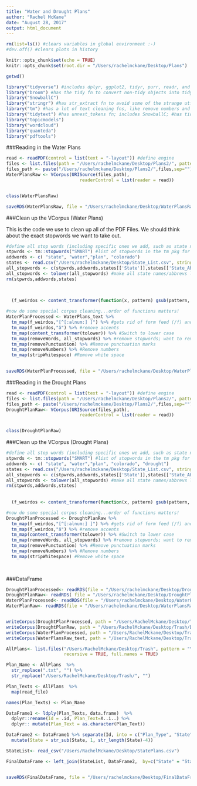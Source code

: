```yaml
---
title: "Water and Drought Plans"
author: "Rachel McKane"
date: "August 28, 2017"
output: html_document
---
```


```r
rm(list=ls()) #clears variables in global environment :-)
#dev.off() #clears plots in history

knitr::opts_chunk$set(echo = TRUE)
knitr::opts_chunk$set(root.dir = "/Users/rachelmckane/Desktop/Plans")

getwd()
```


```r
library("tidyverse") #includes dplyr, ggplot2, tidyr, purr, readr, and tibble
library("broom") #has the tidy fn to convert non-tidy objects into tidy objects
library("SnowballC")
library("stringr") #has str_extract fn to avoid some of the strange utf-8 text encodings
library("tm") #has a lot of text cleaning fns, like remove numbers and punctuation; incl. NLP and slam
library("tidytext") #has unnest_tokens fn; includes SnowballC; #has tidy fn to convert topics into tidy format
library("topicmodels")
library("wordcloud")
library("quanteda")
library("pdftools")
```


###Reading in the Water Plans 


```r
read <- readPDF(control = list(text = "-layout")) #define engine
files <- list.files(path = "/Users/rachelmckane/Desktop/Plans2/", pattern = "pdf$")
files_path <- paste("/Users/rachelmckane/Desktop/Plans2/",files,sep="")
WaterPlansRaw <- VCorpus(URISource(files_path), 
                            readerControl = list(reader = read))


class(WaterPlansRaw) 

saveRDS(WaterPlansRaw, file = "/Users/rachelmckane/Desktop/WaterPlansRaw.Rds")
```

###Clean up the VCorpus (Water Plans)

This is the code we use to clean up all of the PDF Files. We should think about the exact stopwords we want to take out. 

```r
#define all stop words (including specific ones we add, such as state names)
stpwrds <- tm::stopwords("SMART") #list of stopwords in the tm pkg for the SMART option
addwords <- c( "state", "water","plan", "colorado") 
states <- read.csv("/Users/rachelmckane/Desktop/State_List.csv", stringsAsFactors = FALSE)
all_stopwords <- c(stpwrds,addwords,states[['State']],states[['State_Abbreviation']]) #merge the two lists
all_stopwords <- tolower(all_stopwords) #make all state names/abbrevs lowercase
rm(stpwrds,addwords,states) 

  
  
  (f_weirdos <- content_transformer(function(x, pattern) gsub(pattern, "", x)))

#now do some special corpus cleaning...order of functions matters!
WaterPlanProcessed <- WaterPlans_text %>%
  tm_map(f_weirdos,"[^[:alnum:] ]") %>% #gets rid of form feed (/f) and euro symbol, but not a accents
  tm_map(f_weirdos,"â") %>% #remove accents
  tm_map(content_transformer(tolower)) %>% #Switch to lower case
  tm_map(removeWords, all_stopwords) %>% #remove stopwords; want to remove stopwords 1st because they contain punctuation
  tm_map(removePunctuation) %>% #Remove punctuation marks 
  tm_map(removeNumbers) %>% #Remove numbers
  tm_map(stripWhitespace) #Remove white space 
  

saveRDS(WaterPlanProcessed, file = "/Users/rachelmckane/Desktop/WaterPlanProcessed.Rds")

```




###Reading in the Drought Plans 

```r

read <- readPDF(control = list(text = "-layout")) #define engine
files <- list.files(path = "/Users/rachelmckane/Desktop/Plans2/", pattern = "pdf$")
files_path <- paste("/Users/rachelmckane/Desktop/Plans2/",files,sep="")
DroughtPlanRaw<- VCorpus(URISource(files_path), 
                            readerControl = list(reader = read))


class(DroughtPlanRaw) 
```

###Clean up the VCorpus (Drought Plans)

```r
#define all stop words (including specific ones we add, such as state names)
stpwrds <- tm::stopwords("SMART") #list of stopwords in the tm pkg for the SMART option
addwords <- c( "state", "water","plan", "colorado", "drought") 
states <- read.csv("/Users/rachelmckane/Desktop/State_List.csv", stringsAsFactors = FALSE)
all_stopwords <- c(stpwrds,addwords,states[['State']],states[['State_Abbreviation']]) #merge the two lists
all_stopwords <- tolower(all_stopwords) #make all state names/abbrevs lowercase
rm(stpwrds,addwords,states) 
  
  
  (f_weirdos <- content_transformer(function(x, pattern) gsub(pattern, "", x)))

#now do some special corpus cleaning...order of functions matters!
DroughtPlanProcessed <- DroughtPlanRaw %>%
  tm_map(f_weirdos,"[^[:alnum:] ]") %>% #gets rid of form feed (/f) and euro symbol, but not a accents
  tm_map(f_weirdos,"â") %>% #remove accents
  tm_map(content_transformer(tolower)) %>% #Switch to lower case
  tm_map(removeWords, all_stopwords) %>% #remove stopwords; want to remove stopwords 1st because they contain punctuation
  tm_map(removePunctuation) %>% #Remove punctuation marks 
  tm_map(removeNumbers) %>% #Remove numbers
  tm_map(stripWhitespace) #Remove white space 
  
  
```

###DataFrame

```r

DroughtPlanProcessed<- readRDS(file = "/Users/rachelmckane/Desktop/DroughtPlansProcessed_text.Rds")
DroughtPlanRaw<- readRDS( file = "/Users/rachelmckane/Desktop/DroughtPlansRaw_text.Rds")
WaterPlanProcessed<- readRDS(file = "/Users/rachelmckane/Desktop/WaterPlans_text.Rds")
WaterPlanRaw<- readRDS(file = "/Users/rachelmckane/Desktop/WaterPlansRaw_text.Rds")


writeCorpus(DroughtPlanProcessed, path = "/Users/RachelMckane/Desktop/Trash/DroughtPlanProcessed")
writeCorpus(DroughtPlanRaw, path = "/Users/RachelMckane/Desktop/Trash/DroughtPlanRaw")
writeCorpus(WaterPlanProcessed, path = "/Users/RachelMckane/Desktop/Trash/WaterPlanProcessed")
writeCorpus(WaterPlansRaw_text, path = "/Users/RachelMckane/Desktop/Trash/WaterPlanRaw")

AllPlans<- list.files("/Users/RachelMckane/Desktop/Trash", pattern = "\\.txt$",
                      recursive = TRUE, full.names = TRUE) 

Plan_Name <- AllPlans  %>% 
  str_replace(".txt", "") %>% 
  str_replace("/Users/RachelMckane/Desktop/Trash/", "") 

Plan_Texts <- AllPlans  %>% 
  map(read_file)

names(Plan_Texts) <- Plan_Name

DataFrame1 <- ldply(Plan_Texts, data.frame)  %>% 
  dplyr::rename(Id = .id, Plan_Text=X..i..) %>%
  dplyr:: mutate(Plan_Text = as.character(Plan_Text))

DataFrame2 <- DataFrame1 %>% separate(Id, into = c("Plan_Type", "State" ), sep = '[/]') %>%
  mutate(State = str_sub(State, 1, str_length(State)-4))

StateList<- read_csv("/Users/RachelMckane/Desktop/StatePlans.csv")

FinalDataFrame <- left_join(StateList, DataFrame2,  by=c("State" = "State", "Plan_Type" = "Plan_Type"))


saveRDS(FinalDataFrame, file = "/Users/rachelmckane/Desktop/FinalDataFrame.Rds")

  
```

